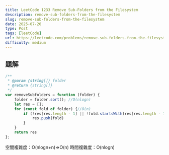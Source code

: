 ```yaml
---
title: LeetCode 1233 Remove Sub-Folders from the Filesystem
description: remove-sub-folders-from-the-filesystem
slug: remove-sub-folders-from-the-filesystem
date: 2025-07-20
type: Post
tags: [leetCode]
url: https://leetcode.com/problems/remove-sub-folders-from-the-filesystem/description/
difficulty: medium
---
```


## 題解

```javascript
/**
 * @param {string[]} folder
 * @return {string[]}
 */
var removeSubfolders = function (folder) {
    folder = folder.sort(); //O(nlogn)
    let res = [];
    for (const fold of folder) {//O(n)
        if (!res[res.length - 1] || !fold.startsWith(res[res.length - 1] + '/')) {
            res.push(fold)
        }
    }
    return res
};
```
空間複雜度：O(nlogn+n)=>O(n)
時間複雜度：O(nlogn)
